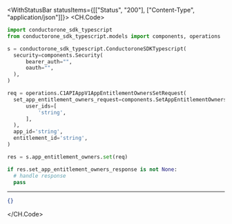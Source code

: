 

<WithStatusBar statusItems={[["Status", "200"], ["Content-Type", "application/json"]]}>
  <CH.Code>
  ```python Set.py
  import conductorone_sdk_typescript
from conductorone_sdk_typescript.models import components, operations

s = conductorone_sdk_typescript.ConductoroneSDKTypescript(
    security=components.Security(
        bearer_auth="",
        oauth="",
    ),
)

req = operations.C1APIAppV1AppEntitlementOwnersSetRequest(
    set_app_entitlement_owners_request=components.SetAppEntitlementOwnersRequest(
        user_ids=[
            'string',
        ],
    ),
    app_id='string',
    entitlement_id='string',
)

res = s.app_entitlement_owners.set(req)

if res.set_app_entitlement_owners_response is not None:
    # handle response
    pass
  ```
  ---

  ```json Example Response
  {}
  ```
  </CH.Code>
</WithStatusBar>
